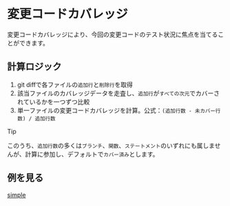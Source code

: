 # 変更コードカバレッジ

変更コードカバレッジにより、今回の変更コードのテスト状況に焦点を当てることができます。

## 計算ロジック

1. git diffで各ファイルの`追加行`と`削除行`を取得
2. 該当ファイルのカバレッジデータを走査し、`追加行`が`すべての次元`でカバーされているかを一つずつ比較
3. 単一ファイルの変更コードカバレッジを計算。公式：`(追加行数 - 未カバー行数) / 追加行数`

> [!TIP]
>
> このうち、`追加行数`の多くは`ブランチ`、`関数`、`ステートメント`のいずれにも属しませんが、計算に参加し、デフォルトで`カバー済み`とします。

## 例を見る

[simple](https://simple.canyonjs.org/)